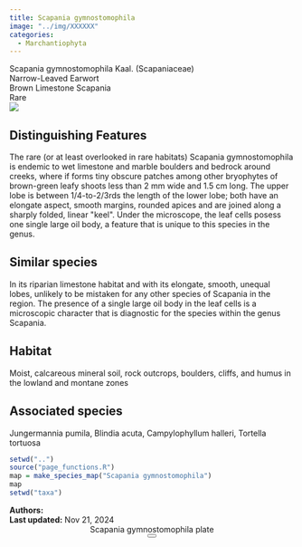 ```yaml
---
title: Scapania gymnostomophila
image: "../img/XXXXXX"
categories:
  - Marchantiophyta
---
```


<div class="info-panel">
 <div class="info-top">
  <div class="taxon-scientific"><span class="taxon-name">Scapania gymnostomophila</span> <span class="taxon-authority">Kaal.</span> <span class="taxon-family">(Scapaniaceae)</span></div>
  <div class="taxon-common">Narrow-Leaved Earwort</div>
 </div>
 <div class="info-bottom">
  <div class="taxon-qnd">Brown Limestone Scapania</div>
  <div class="taxon-abundance">Rare</div>
 </div>
</div>
<div class="imerss-content-frame">
 <div class="imerss-image-header">
  <div class="imerss-image-holder imerss-column-left" data-toggle="tooltip" style="background-image: url(../img/XXXXXX)" title="XXXXXX">
  </div>

  <div class="imerss-image-holder imerss-column-right" data-toggle="tooltip" style="background-image: url(../img/XXXXXX)" title="XXXXXX">
  </div>
 
 </div>
 <div class="imerss-content-lower">
  <div class="imerss-column-left">
  <div class="tab-microscope" data-micromodal-trigger="modal-plate">
  <img src="../img/bryo guide microscope.png"/>
  </div>

<h2>Distinguishing Features</h2>

The rare (or at least overlooked in rare habitats) Scapania gymnostomophila is endemic to wet limestone and marble boulders and bedrock around creeks, where if forms tiny obscure patches among other bryophytes of brown-green leafy shoots less than 2 mm wide and 1.5 cm long. The upper lobe is between 1/4-to-2/3rds the length of the lower lobe; both have an elongate aspect, smooth margins, rounded apices and are joined along a sharply folded, linear &quot;keel&quot;. Under the microscope, the leaf cells posess one single large oil body, a feature that is unique to this species in the genus. 

<h2>Similar species</h2>

In its riparian limestone habitat and with its elongate, smooth, unequal lobes, unlikely to be mistaken for any other species of Scapania in the region. The presence of a single large oil body in the leaf cells is a microscopic character that is diagnostic for the species within the genus Scapania. 

<h2>Habitat</h2>

Moist, calcareous mineral soil, rock outcrops, boulders, cliffs, and humus in the lowland and montane zones

<h2>Associated species</h2>

Jungermannia pumila, Blindia acuta, Campylophyllum halleri, Tortella tortuosa
</div>

<div class="imerss-column-right">

<div class="imerss-image-holder imerss-column-right" data-toggle="tooltip" style="background-image: url(../img/XXXXX)" title="XXXXX">
</div>

<div class="imerss-map-holder">
```r
setwd("..")
source("page_functions.R")
map = make_species_map("Scapania gymnostomophila")
map
setwd("taxa")
```
</div>

</div>

</div>
</div>

<div class="taxon-footer">
 <div class="taxon-authors"><b>Authors:</b> <span></span></div>
 <div class="taxon-update"><b>Last updated:</b> <span>Nov 21, 2024</span></div>
</div>

<div class="modal micromodal-slide" id="modal-plate" aria-hidden="true">
 <div class="modal__overlay" tabindex="-1" data-micromodal-close>
  <div class="modal__container" role="dialog" aria-modal="true" aria-labelledby="modal-plate-title" >
   <header class="modal__header">
   <div class="modal__title" id="modal-plate-title">
  Scapania gymnostomophila plate
   </div>
   <button class="modal__close" aria-label="Close" data-micromodal-close></button>
   </header>
  <div class="modal__content" id="modal-plate-content">
   <div class="imerss-image-holder" data-toggle="tooltip" style="background-image: url(../img/XXXXX)" title="XXXXX">
  </div>
  </div>
  </div>
 </div>
</div>

<script src="../js/micromodal.min.js"></script>
<link href="../css/style-taxon.css" rel="stylesheet">
<link href="../css/micromodal.css" rel="stylesheet">

<script>
MicroModal.init();
</script>

